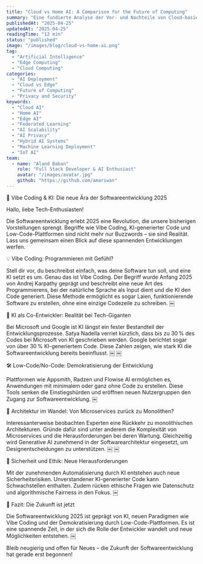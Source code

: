 ```yaml
---
title: "Cloud vs Home AI: A Comparison for the Future of Computing"
summary: "Eine fundierte Analyse der Vor- und Nachteile von Cloud-basierten und lokalen KI-Systemen – inklusive aktueller Trends, Anwendungsfälle und Zukunftsperspektiven für hybride Modelle."
publishedAt: "2025-04-25"
updatedAt: "2025-04-25"
readingTime: "12 min"
status: "published"
image: "/images/blog/cloud-vs-home-ai.png"
tag:
  - "Artificial Intelligence"
  - "Edge Computing"
  - "Cloud Computing"
categories:
  - "AI Deployment"
  - "Cloud vs Edge"
  - "Future of Computing"
  - "Privacy and Security"
keywords:
  - "Cloud AI"
  - "Home AI"
  - "Edge AI"
  - "Federated Learning"
  - "AI Scalability"
  - "AI Privacy"
  - "Hybrid AI Systems"
  - "Machine Learning Deployment"
  - "IoT AI"
team:
  - name: "Aland Baban"
    role: "Full Stack Developer & AI Enthusiast"
    avatar: "/images/avatar.jpg"
    github: "https://github.com/amariwan"
---
```


🧠 Vibe Coding & KI: Die neue Ära der Softwareentwicklung 2025

Hallo, liebe Tech-Enthusiasten!

Die Softwareentwicklung erlebt 2025 eine Revolution, die unsere bisherigen Vorstellungen sprengt. Begriffe wie Vibe Coding, KI-generierter Code und Low-Code-Plattformen sind nicht mehr nur Buzzwords – sie sind Realität. Lass uns gemeinsam einen Blick auf diese spannenden Entwicklungen werfen.



💡 Vibe Coding: Programmieren mit Gefühl?

Stell dir vor, du beschreibst einfach, was deine Software tun soll, und eine KI setzt es um. Genau das ist Vibe Coding. Der Begriff wurde Anfang 2025 von Andrej Karpathy geprägt und beschreibt eine neue Art des Programmierens, bei der natürliche Sprache als Input dient und die KI den Code generiert. Diese Methode ermöglicht es sogar Laien, funktionierende Software zu erstellen, ohne eine einzige Codezeile zu schreiben.  ￼



🤖 KI als Co-Entwickler: Realität bei Tech-Giganten

Bei Microsoft und Google ist KI längst ein fester Bestandteil der Entwicklungsprozesse. Satya Nadella verriet kürzlich, dass bis zu 30 % des Codes bei Microsoft von KI geschrieben werden. Google berichtet sogar von über 30 % KI-generiertem Code.  Diese Zahlen zeigen, wie stark KI die Softwareentwicklung bereits beeinflusst. ￼ ￼



🛠️ Low-Code/No-Code: Demokratisierung der Entwicklung

Plattformen wie Appsmith, Radzen und Flowise AI ermöglichen es, Anwendungen mit minimalem oder ganz ohne Code zu erstellen. Diese Tools senken die Einstiegshürden und eröffnen neuen Nutzergruppen den Zugang zur Softwareentwicklung.  ￼



🧱 Architektur im Wandel: Von Microservices zurück zu Monolithen?

Interessanterweise beobachten Experten eine Rückkehr zu monolithischen Architekturen. Gründe dafür sind unter anderem die Komplexität von Microservices und die Herausforderungen bei deren Wartung.  Gleichzeitig wird Generative AI zunehmend in der Softwarearchitektur eingesetzt, um Designentscheidungen zu unterstützen.  ￼ ￼



🔐 Sicherheit und Ethik: Neue Herausforderungen

Mit der zunehmenden Automatisierung durch KI entstehen auch neue Sicherheitsrisiken. Unverstandener KI-generierter Code kann Schwachstellen enthalten. Zudem rücken ethische Fragen wie Datenschutz und algorithmische Fairness in den Fokus.  ￼



🚀 Fazit: Die Zukunft ist jetzt

Die Softwareentwicklung 2025 ist geprägt von KI, neuen Paradigmen wie Vibe Coding und der Demokratisierung durch Low-Code-Plattformen. Es ist eine spannende Zeit, in der sich die Rolle der Entwickler wandelt und neue Möglichkeiten entstehen. ￼



Bleib neugierig und offen für Neues – die Zukunft der Softwareentwicklung hat gerade erst begonnen!



